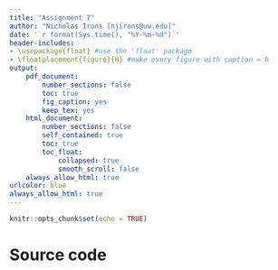 ```yaml
---
title: "Assignment 7"
author: "Nicholas Irons [njirons@uw.edu]"
date: '`r format(Sys.time(), "%Y-%m-%d")`'
header-includes:
- \usepackage{float} #use the 'float' package
- \floatplacement{figure}{H} #make every figure with caption = h
output: 
    pdf_document:
        number_sections: false
        toc: true
        fig_caption: yes
        keep_tex: yes
    html_document:
        number_sections: false      
        self_contained: true
        toc: true
        toc_float:
            collapsed: true
            smooth_scroll: false
    always_allow_html: true
urlcolor: blue  
always_allow_html: true
---
```


```r
knitr::opts_chunk$set(echo = TRUE)
```

# Source code

```r
```

